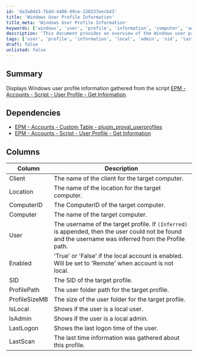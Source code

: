 ```yaml
---
id: 'da3a0d43-7bdd-4408-99ce-138337eecb43'
title: 'Windows User Profile Information'
title_meta: 'Windows User Profile Information'
keywords: ['windows', 'user', 'profile', 'information', 'computer', 'account', 'local', 'admin', 'sid', 'lastlogon']
description: 'This document provides an overview of the Windows user profile information gathered from the EPM - Accounts - Script - User Profile - Get Information script. It details the dependencies, columns, and descriptions of the user profile data collected.'
tags: ['user', 'profile', 'information', 'local', 'admin', 'sid', 'lastlogon', 'computer']
draft: false
unlisted: false
---
```

## Summary

Displays Windows user profile information gathered from the script [EPM - Accounts - Script - User Profile - Get Information](https://proval.itglue.com/DOC-5078775-8476496).

## Dependencies

- [EPM - Accounts - Custom Table - plugin_proval_userprofiles](https://proval.itglue.com/DOC-5078775-8476498)
- [EPM - Accounts - Script - User Profile - Get Information](https://proval.itglue.com/DOC-5078775-8476496)

## Columns

| Column         | Description                                                                                              |
|----------------|----------------------------------------------------------------------------------------------------------|
| Client         | The name of the client for the target computer.                                                         |
| Location       | The name of the location for the target computer.                                                       |
| ComputerID     | The ComputerID of the target computer.                                                                  |
| Computer       | The name of the target computer.                                                                         |
| User           | The username of the target profile. If `(Inferred)` is appended, then the user could not be found and the username was inferred from the Profile path. |
| Enabled        | 'True' or 'False' if the local account is enabled. Will be set to 'Remote' when account is not local.  |
| SID            | The SID of the target profile.                                                                           |
| ProfilePath    | The user folder path for the target profile.                                                            |
| ProfileSizeMB  | The size of the user folder for the target profile.                                                     |
| IsLocal        | Shows if the user is a local user.                                                                       |
| IsAdmin        | Shows if the user is a local admin.                                                                      |
| LastLogon      | Shows the last logon time of the user.                                                                   |
| LastScan       | The last time information was gathered about this profile.                                               |













